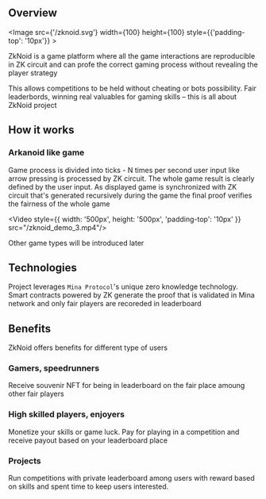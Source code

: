 
## Overview
<Image src={'/zknoid.svg'} width={100} height={100} style={{'padding-top': '10px'}} ></Image>

ZkNoid is a game platform where all the game interactions are reproducible in ZK circuit 
and can profe the correct gaming process without revealing the player strategy

This allows competitions to be held without cheating or bots possibility. 
Fair leaderbords, winning real valuables for gaming skills – this is all about ZkNoid project


## How it works
### Arkanoid like game

Game process is divided into ticks - N times per second user input like arrow pressing is processed by ZK circuit.
The whole game result is clearly defined by the user input. 
As displayed game is synchronized with ZK circuit that's generated recursively during the game the final proof verifies the fairness of the whole game

<Video style={{ width: '500px', height: '500px', 'padding-top': '10px' }} src="/zknoid_demo_3.mp4"/>

Other game types will be introduced later

## Technologies

Project leverages `Mina Protocol`'s unique zero knowledge technology. 
Smart contracts powered by ZK generate the proof that is validated in Mina network and only fair players are recoreded in leaderboard

## Benefits

ZkNoid offers benefits for different type of users

### Gamers, speedrunners

Receive souvenir NFT for being in leaderboard on the fair place amoung other fair players


### High skilled players, enjoyers

Monetize your skills or game luck. Pay for playing in a competition and receive payout based on your leaderboard place


### Projects

Run competitions with private leaderboard among users with reward based on skills and spent time to keep users interested. 